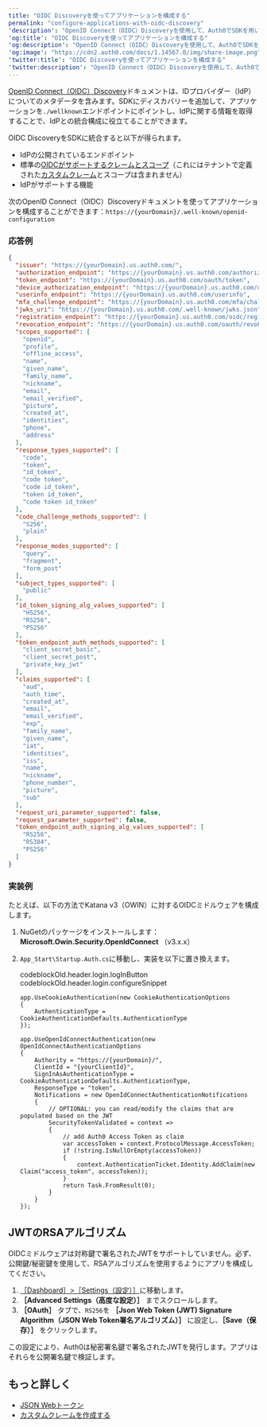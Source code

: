 ```yaml
---
title: "OIDC Discoveryを使ってアプリケーションを構成する"
permalink: "configure-applications-with-oidc-discovery"
'description': "OpenID Connect（OIDC）Discoveryを使用して、Auth0でSDKを用いてアプリケーションを構成する方法について説明します。"
'og:title': "OIDC Discoveryを使ってアプリケーションを構成する"
'og:description': "OpenID Connect（OIDC）Discoveryを使用して、Auth0でSDKを用いてアプリケーションを構成する方法について説明します。"
'og:image': "https://cdn2.auth0.com/docs/1.14567.0/img/share-image.png"
'twitter:title': "OIDC Discoveryを使ってアプリケーションを構成する"
'twitter:description': "OpenID Connect（OIDC）Discoveryを使用して、Auth0でSDKを用いてアプリケーションを構成する方法について説明します。"
---
```


[OpenID Connect（OIDC）Discovery](https://openid.net/specs/openid-connect-discovery-1_0-final.html#RFC5785)ドキュメントは、IDプロバイダー（<Tooltip data-tooltip-id="react-containers-DefinitionTooltip-2" href="/ja-jp/glossary?term=idp" tip="IDプロバイダー（IdP）: デジタルIDを保存および管理するサービス。" cta="用語集の表示">IdP</Tooltip>）についてのメタデータを含みます。SDKにディスカバリーを追加して、アプリケーションを`./wellknown`エンドポイントにポイントし、IdPに関する情報を取得することで、IdPとの統合構成に役立てることができます。

OIDC DiscoveryをSDKに統合すると以下が得られます。

* IdPの公開されているエンドポイント
* 標準の[OIDCがサポートするクレームとスコープ](/ja-jp/get-started/apis/scopes/openid-connect-scopes)（これにはテナントで定義された[カスタムクレーム](/ja-jp/secure/tokens/json-web-tokens/create-custom-claims)とスコープは含まれません）
* IdPがサポートする機能

次の<Tooltip data-tooltip-id="react-containers-DefinitionTooltip-0" href="/ja-jp/glossary?term=openid" tip="OpenID: アプリケーションがログイン情報を収集および保存することなくにユーザーのIDを検証できるようにする認証用のオープン標準。" cta="用語集の表示">OpenID</Tooltip> Connect（OIDC）Discoveryドキュメントを使ってアプリケーションを構成することができます：`https://{yourDomain}/.well-known/openid-configuration`

### 応答例

```json lines
{
  "issuer": "https://{yourDomain}.us.auth0.com/",
  "authorization_endpoint": "https://{yourDomain}.us.auth0.com/authorize",
  "token_endpoint": "https://{yourDomain}.us.auth0.com/oauth/token",
  "device_authorization_endpoint": "https://{yourDomain}.us.auth0.com/oauth/device/code",
  "userinfo_endpoint": "https://{yourDomain}.us.auth0.com/userinfo",
  "mfa_challenge_endpoint": "https://{yourDomain}.us.auth0.com/mfa/challenge",
  "jwks_uri": "https://{yourDomain}.us.auth0.com/.well-known/jwks.json",
  "registration_endpoint": "https://{yourDomain}.us.auth0.com/oidc/register",
  "revocation_endpoint": "https://{yourDomain}.us.auth0.com/oauth/revoke",
  "scopes_supported": [
    "openid",
    "profile",
    "offline_access",
    "name",
    "given_name",
    "family_name",
    "nickname",
    "email",
    "email_verified",
    "picture",
    "created_at",
    "identities",
    "phone",
    "address"
  ],
  "response_types_supported": [
    "code",
    "token",
    "id_token",
    "code token",
    "code id_token",
    "token id_token",
    "code token id_token"
  ],
  "code_challenge_methods_supported": [
    "S256",
    "plain"
  ],
  "response_modes_supported": [
    "query",
    "fragment",
    "form_post"
  ],
  "subject_types_supported": [
    "public"
  ],
  "id_token_signing_alg_values_supported": [
    "HS256",
    "RS256",
    "PS256"
  ],
  "token_endpoint_auth_methods_supported": [
    "client_secret_basic",
    "client_secret_post",
    "private_key_jwt"
  ],
  "claims_supported": [
    "aud",
    "auth_time",
    "created_at",
    "email",
    "email_verified",
    "exp",
    "family_name",
    "given_name",
    "iat",
    "identities",
    "iss",
    "name",
    "nickname",
    "phone_number",
    "picture",
    "sub"
  ],
  "request_uri_parameter_supported": false,
  "request_parameter_supported": false,
  "token_endpoint_auth_signing_alg_values_supported": [
    "RS256",
    "RS384",
    "PS256"
  ]
}
```

### 実装例

たとえば、以下の方法でKatana v3（OWIN）に対するOIDCミドルウェアを構成します。

1. NuGetのパッケージをインストールします：**Microsoft.Owin.Security.OpenIdConnect** （v3.x.x）
2. `App_Start\Startup.Auth.cs`に移動し、実装を以下に置き換えます。

   codeblockOld.header.login.logInButton codeblockOld.header.login.configureSnippet

   ``` lines
   app.UseCookieAuthentication(new CookieAuthenticationOptions
   {
       AuthenticationType = CookieAuthenticationDefaults.AuthenticationType
   });

   app.UseOpenIdConnectAuthentication(new OpenIdConnectAuthenticationOptions
   {
       Authority = "https://{yourDomain}/",
       ClientId = "{yourClientId}",
       SignInAsAuthenticationType = CookieAuthenticationDefaults.AuthenticationType,
       ResponseType = "token",
       Notifications = new OpenIdConnectAuthenticationNotifications
       {
           // OPTIONAL: you can read/modify the claims that are populated based on the JWT
           SecurityTokenValidated = context =>
           {
               // add Auth0 Access Token as claim
               var accessToken = context.ProtocolMessage.AccessToken;
               if (!string.IsNullOrEmpty(accessToken))
               {
                   context.AuthenticationTicket.Identity.AddClaim(new Claim("access_token", accessToken));
               }
               return Task.FromResult(0);
           }
       }
   });
   ```

   

   

## JWTのRSAアルゴリズム

OIDCミドルウェアは対称鍵で署名された<Tooltip data-tooltip-id="react-containers-DefinitionTooltip-3" href="/ja-jp/glossary?term=json-web-token" tip="JSON Web Token（JWT）: 二者間のクレームを安全に表現するために使用される標準IDトークン形式（および多くの場合、アクセストークン形式）。" cta="用語集の表示">JWT</Tooltip>をサポートしていません。必ず、公開鍵/秘密鍵を使用して、RSAアルゴリズムを使用するようにアプリを構成してください。

1. [［Dashboard］>［Settings（設定）］](https://manage.auth0.com/#/applications/%7BYOUR_AUTH0_CLIENT_ID%7D/settings)に移動します。
2. **［Advanced Settings（高度な設定）］** までスクロールします。
3. **［OAuth］** タブで、`RS256`を **［Json Web Token (JWT) Signature Algorithm（JSON Web Token署名アルゴリズム）］** に設定し、**［Save（保存）］** をクリックします。

この設定により、Auth0は秘密署名鍵で署名されたJWTを発行します。アプリはそれらを公開署名鍵で検証します。

## もっと詳しく

* [JSON Webトークン](/ja-jp/secure/tokens/json-web-tokens)
* [カスタムクレームを作成する](/ja-jp/secure/tokens/json-web-tokens/create-custom-claims)